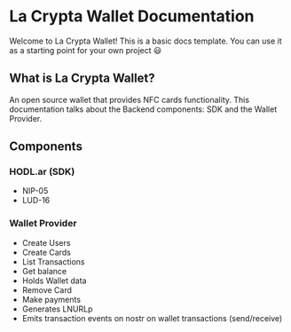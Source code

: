 # La Crypta Wallet Documentation

Welcome to La Crypta Wallet! This is a basic docs template. You can use it as a starting point for your own project &#x1f603;

## What is La Crypta Wallet?

An open source wallet that provides NFC cards functionality.
This documentation talks about the Backend components: SDK and the Wallet Provider.

## Components

### HODL.ar (SDK)

- NIP-05
- LUD-16

### Wallet Provider

- Create Users
- Create Cards
- List Transactions
- Get balance
- Holds Wallet data
- Remove Card
- Make payments
- Generates LNURLp
- Emits transaction events on nostr on wallet transactions (send/receive)
